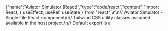 
{"name":"Aviator Simulator (React)","type":"code/react","content":"import React, { useEffect, useRef, useState } from "react";\n\n// Aviator Simulator - Single-file React component\n// Tailwind CSS utility classes assumed available in the host project.\n// Default export is a
